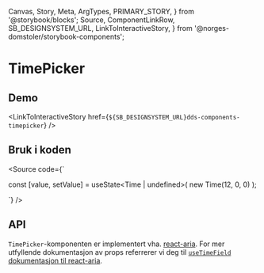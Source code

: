   Canvas,
  Story,
  Meta,
  ArgTypes,
  PRIMARY_STORY,
} from '@storybook/blocks';
  Source,
  ComponentLinkRow,
  SB_DESIGNSYSTEM_URL,
  LinkToInteractiveStory,
} from '@norges-domstoler/storybook-components';

<Meta of={TimePickerStories} />

# TimePicker

<ComponentLinkRow
  docsHref="https://design.domstol.no/987b33f71/p/60a9ff-timepicker/b/11f1d8"
  figmaHref="https://www.figma.com/file/ewqSDmkgqDQ5PyOsRp4V5b/DDS-Komponenter?type=design&node-id=417%3A16&mode=design&t=yAZzSopZv7pOdHLa-1"
  githubHref="https://github.com/domstolene/designsystem/tree/main/packages/components/src/components/date-inputs/TimePicker"
/>

## Demo

<Canvas>
  <Story of={TimePickerStories.Default} />
</Canvas>

<LinkToInteractiveStory
  href={`${SB_DESIGNSYSTEM_URL}dds-components-timepicker`}
/>

## Bruk i koden

<Source
  code={`

const [value, setValue] = useState<Time | undefined>(
new Time(12, 0, 0)
);

<TimePicker label="Tidspunkt" value={value} onChange={setValue} />
`} />

## API

`TimePicker`-komponenten er implementert vha. [react-aria](https://react-spectrum.adobe.com/react-aria).
For mer utfyllende dokumentasjon av props referrerer vi deg til [`useTimeField` dokumentasjon til react-aria](https://react-spectrum.adobe.com/react-aria/useTimeField.html).

<ArgTypes story={PRIMARY_STORY} />

